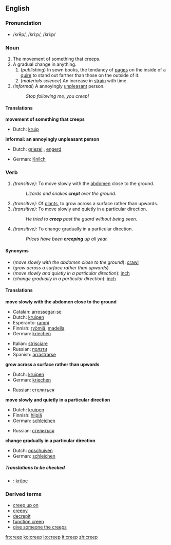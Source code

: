 ==English==

===Pronunciation===
*/krēp/, /kriːp/, /kri:p/

===Noun===
{{en-noun|creep|creeps}}
# The movement of something that creeps.
# A gradual change in anything.
## (''publishing'') In sewn books, the tendancy of [[page]]s on the inside of a [[quire]] to stand out farther than those on the outside of it.
## (''materials science'') An increase in [[strain]] with time.
# (''informal'') A annoyingly [[unpleasant]] person.
#: ''Stop following me, you creep!''

====Translations====
'''movement of something that creeps'''
{{top}}
*Dutch: [[kruip]] {{m}}
{{mid}}
{{bottom}}

<!--'''gradual change in anything'''
{{top}}
{{mid}}
{{bottom}}
-->
'''informal: an annoyingly unpleasant person'''
{{top}}
*Dutch: [[griezel]] {{m}}, [[engerd]] {{m}}
{{mid}}
*German: [[Knilch]] {{m}}
{{bottom}}

===Verb===
{{irregverb|'''to creep'''|'''[[creeps]]'''|'''[[crept]]'''|'''[[crept]]'''|'''[[creeping]]'''}}
# ''(transitive):'' To move slowly with the [[abdomen]] close to the ground.
#: ''Lizards and snakes '''crept''' over the ground.''
# ''(transitive):'' Of [[plant]]s, to grow across a surface rather than upwards.
# ''(transitive):'' To move slowly and quietly in a particular direction.
#: ''He tried to '''creep''' past the guard without being seen.''
# ''(transitive):'' To change gradually in a particular direction.
#: ''Prices have been '''creeping''' up all year.''

====Synonyms====
*(''move slowly with the abdomen close to the ground''): [[crawl]]
*(''grow across a surface rather than upwards'')
*(''move slowly and quietly in a particular direction''): [[inch]]
*(''change gradually in a particular direction''): [[inch]]

====Translations====
'''move slowly with the abdomen close to the ground'''
{{top}}
*Catalan: [[arrossegar-se]]
*Dutch: [[kruipen]]
*Esperanto: [[rampi]]
*Finnish: [[ryömiä]], [[madella]]
*German: [[kriechen]]
{{mid}}
*Italian: [[strisciare]]
*Russian: [[ползти]]
*Spanish: [[arrastrarse]]
{{bottom}}

'''grow across a surface rather than upwards'''
{{top}}
*Dutch: [[kruipen]]
*German: [[kriechen]]
{{mid}}
*Russian: [[стелиться]]
{{bottom}}

'''move slowly and quietly in a particular direction'''
{{top}}
*Dutch: [[kruipen]]
*Finnish: [[hiipiä]]
*German: [[schleichen]]
{{mid}}
*Russian: [[стелиться]]
{{bottom}}

'''change gradually in a particular direction'''
{{top}}
*Dutch: [[opschuiven]]
*German: [[schleichen]]
{{mid}}
{{bottom}}

=====Translations to be checked=====
<!--Remove this section once all of the translations below have been moved into the tables above.-->
{{checktrans}}

*{{ttbc|Frisian}}: [[krûpe]]

===Derived terms===
*[[creep up on]]
*[[creepy]]
*[[decrepit]]
*[[function creep]]
*[[give someone the creeps]]

[[fr:creep]]
[[ko:creep]]
[[io:creep]]
[[it:creep]]
[[zh:creep]]